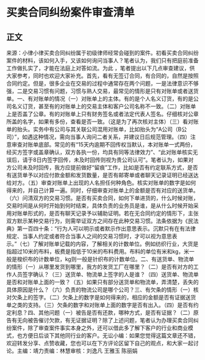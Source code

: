 # 买卖合同纠纷案件审查清单
## 正文
来源：小律小律买卖合同纠纷属于初级律师经常会碰到的案件。初看买卖合同纠纷案件的材料，该如何入手，又该如何询问当事人？笔者认为，我们只有把庭前准备工作做扎实了，才能在法庭上对答如流。为此 ，笔者提出以下几点审查建议，供大家参考，同时也欢迎大家补充。首先，看有无签订合同，有合同的，自然是按照合同约定。但是，很多企业在交易的过程中通常存在两个问题，一是法律意识不够强，二是交易习惯有问题，习惯与熟人交易，最常见的情形是只有对账单或者送货单。一、有对账单的情况（一）对账单上的主体。有的是个人名义订货，有的是公司名义订货，甚至有的对账单上的交易主体和客户公司名称不一致。（二）对账单上是否盖了公章。有的对账单上只有财务签名或者法定代表人签名。仔细核对公章所盖的名字，如果有多份，查看是否一致。（这是为了再次核对主体）（三）看对账单的抬头。实务中有公司与其关联公司混用对账单，比如抬头为“A公司（B公司）”，如遇这种情况，需向当事人询问二者关系，并建议日后规范管理。（四）注意审查对账单底部。常见的有“15天内逾期不回传权当默认，本对账单一式两份，经买方签字或盖章确认，双方各执一份，均具有同等法律效力”、“此对账单核实无误后，请于8日内签字回传，未及时回传则视为贵公司认可”。笔者认为，如果对方公司未及时回传，我方应提前做好“留痕”工作，比如是否有约定联系方式，是否有送货单予以对应付款金额和发货数量，是否有邮寄单或者聊天记录证明已经送达给对方。（五）审查对账单上出现的人名担任何种角色。核实对账单的数字是如何得来的，并自己计算一遍。同时，仔细审查对账单上的金额是否有对应的送货单。（六）问清双方的交易习惯。是否有买卖合同，如何下单进货的，什么时候对账，交易时间是从何时开始到何时结束，具体负责的业务员是谁，是从什么时候开始采用对账单形式的，是否有聊天记录予以辅助证明。若在无合同约定的情形下，主张双方默示某种交易行为，则需举证双方之间存在此种交易习惯。法条依据为《民法典》第一百四十条：“行为人可以明示或者默示作出意思表示。沉默只有在有法律规定、当事人约定或者符合当事人之间的交易习惯时，才可以视为意思表示。”（七）了解对账单记载的内容，了解相关的计数单位。例如纺织行业，大货是指超过10米的布料，板费是指低于10米的布料费用。布料的单位有米和kg，米一般是梭织布的计数单位，kg则一般是针织布的计数单位。二、有送货单、物流单的情形（一）从哪里发货到哪里，我方的发货工厂在哪里？（二）是否有对方的工作人员签字确认？（三）送货单、物流单上签字的人是谁？（四）送货单、物流单是否和对账单上面的一致？（五）如果只有部分送货单和物流单，弄清楚，丢失的具体原因是什么？（六）负责的物流公司是哪个公司？三、有欠条的情形（一）核对欠条上的签字。（二）欠条上的数字是如何得来的，相应的金额是否有证据送货单之类的支持。（三）欠条的数字和对账单上面的数字是否有出入。（四）是否有约定利息？四、其他问题（一）被告是否有还款，哪种方式，是否有证据？（二）原告有无向被告催讨欠款，有无证据证明？除了上述问题，笔者认为办理买卖合同纠纷案件，除了审查案件事实本身之外，还可以借此多了解下客户的行业和商业模式，也方便日后谈下其他同行业的客户。无讼小编：如果您觉得这篇文章还不错，欢迎转发分享、点赞收藏，您也可以在下方评论区留下自己的观点，和大家一起讨论。主编：靖力责编：林慧审核：刘逸凡 王雅玉 陈丽娟